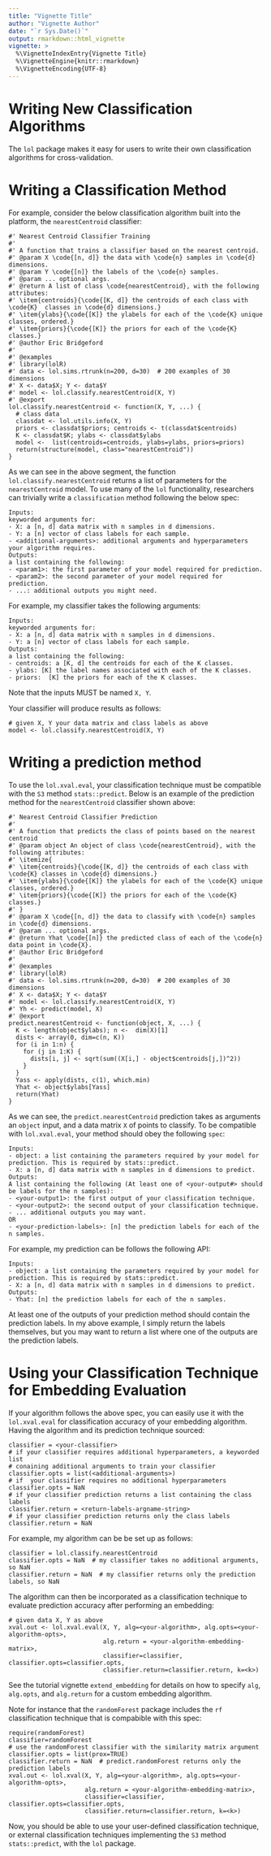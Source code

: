 ```yaml
---
title: "Vignette Title"
author: "Vignette Author"
date: "`r Sys.Date()`"
output: rmarkdown::html_vignette
vignette: >
  %\VignetteIndexEntry{Vignette Title}
  %\VignetteEngine{knitr::rmarkdown}
  %\VignetteEncoding{UTF-8}
---
```


# Writing New Classification Algorithms

The `lol` package makes it easy for users to write their own classification algorithms for cross-validation.

# Writing a Classification Method

For example, consider the below classification algorithm built into the platform, the `nearestCentroid` classifier:

```
#' Nearest Centroid Classifier Training
#'
#' A function that trains a classifier based on the nearest centroid.
#' @param X \code{[n, d]} the data with \code{n} samples in \code{d} dimensions.
#' @param Y \code{[n]} the labels of the \code{n} samples.
#' @param ... optional args.
#' @return A list of class \code{nearestCentroid}, with the following attributes:
#' \item{centroids}{\code{[K, d]} the centroids of each class with \code{K}  classes in \code{d} dimensions.}
#' \item{ylabs}{\code{[K]} the ylabels for each of the \code{K} unique classes, ordered.}
#' \item{priors}{\code{[K]} the priors for each of the \code{K} classes.}
#' @author Eric Bridgeford
#'
#' @examples
#' library(lolR)
#' data <- lol.sims.rtrunk(n=200, d=30)  # 200 examples of 30 dimensions
#' X <- data$X; Y <- data$Y
#' model <- lol.classify.nearestCentroid(X, Y)
#' @export
lol.classify.nearestCentroid <- function(X, Y, ...) {
  # class data
  classdat <- lol.utils.info(X, Y)
  priors <- classdat$priors; centroids <- t(classdat$centroids)
  K <- classdat$K; ylabs <- classdat$ylabs
  model <-  list(centroids=centroids, ylabs=ylabs, priors=priors)
  return(structure(model, class="nearestCentroid"))
}
```

As we can see in the above segment, the function `lol.classify.nearestCentroid` returns a list of parameters for the `nearestCentroid` model. To use many of the `lol` functionality, researchers can trivially write a `classification` method following the below spec:

```
Inputs:
keyworded arguments for:
- X: a [n, d] data matrix with n samples in d dimensions.
- Y: a [n] vector of class labels for each sample.
- <additional-arguments>: additional arguments and hyperparameters your algorithm requires.
Outputs:
a list containing the following:
- <param1>: the first parameter of your model required for prediction.
- <param2>: the second parameter of your model required for prediction.
- ...: additional outputs you might need.
```

For example, my classifier takes the following arguments:

```
Inputs:
keyworded arguments for:
- X: a [n, d] data matrix with n samples in d dimensions.
- Y: a [n] vector of class labels for each sample.
Outputs:
a list containing the following:
- centroids: a [K, d] the centroids for each of the K classes.
- ylabs: [K] the label names associated with each of the K classes.
- priors:  [K] the priors for each of the K classes.
```

Note that the inputs MUST be named `X, Y`.

Your classifier will produce results as follows:

```
# given X, Y your data matrix and class labels as above
model <- lol.classify.nearestCentroid(X, Y)
```

# Writing a prediction method

To use the `lol.xval.eval`, your classification technique must be compatible with the `S3` method `stats::predict`. Below is an example of the prediction method for the `nearestCentroid` classifier shown above:

```
#' Nearest Centroid Classifier Prediction
#'
#' A function that predicts the class of points based on the nearest centroid
#' @param object An object of class \code{nearestCentroid}, with the following attributes:
#' \itemize{
#' \item{centroids}{\code{[K, d]} the centroids of each class with \code{K} classes in \code{d} dimensions.}
#' \item{ylabs}{\code{[K]} the ylabels for each of the \code{K} unique classes, ordered.}
#' \item{priors}{\code{[K]} the priors for each of the \code{K} classes.}
#' }
#' @param X \code{[n, d]} the data to classify with \code{n} samples in \code{d} dimensions.
#' @param ... optional args.
#' @return Yhat \code{[n]} the predicted class of each of the \code{n} data point in \code{X}.
#' @author Eric Bridgeford
#'
#' @examples
#' library(lolR)
#' data <- lol.sims.rtrunk(n=200, d=30)  # 200 examples of 30 dimensions
#' X <- data$X; Y <- data$Y
#' model <- lol.classify.nearestCentroid(X, Y)
#' Yh <- predict(model, X)
#' @export
predict.nearestCentroid <- function(object, X, ...) {
  K <- length(object$ylabs); n <-  dim(X)[1]
  dists <- array(0, dim=c(n, K))
  for (i in 1:n) {
    for (j in 1:K) {
      dists[i, j] <- sqrt(sum((X[i,] - object$centroids[j,])^2))
    }
  }
  Yass <- apply(dists, c(1), which.min)
  Yhat <- object$ylabs[Yass]
  return(Yhat)
}
```

As we can see, the `predict.nearestCentroid` prediction takes as arguments an `object` input, and a data matrix `X` of points to classify. To be compatible with `lol.xval.eval`, your method should obey the following `spec`:

```
Inputs:
- object: a list containing the parameters required by your model for prediction. This is required by stats::predict.
- X: a [n, d] data matrix with n samples in d dimensions to predict.
Outputs:
A list containing the following (At least one of <your-output#> should be labels for the n samples):
- <your-output1>: the first output of your classification technique.
- <your-output2>: the second output of your classification technique.
- ... additional outputs you may want.
OR
- <your-prediction-labels>: [n] the prediction labels for each of the n samples.
```

For example, my prediction can be follows the following API:

```
Inputs:
- object: a list containing the parameters required by your model for prediction. This is required by stats::predict.
- X: a [n, d] data matrix with n samples in d dimensions to predict.
Outputs:
- Yhat: [n] the prediction labels for each of the n samples.
```

At least one of the outputs of your prediction method should contain the prediction labels. In my above example, I simply return the labels themselves, but you may want to return a list where one of the outputs are the prediction labels.

# Using your Classification Technique for Embedding Evaluation

If your algorithm follows the above spec, you can easily use it with the `lol.xval.eval` for classification accuracy of your embedding algorithm. Having the algorithm and its prediction technique sourced:

```
classifier = <your-classifier>
# if your classifier requires additional hyperparameters, a keyworded list
# conaining additional arguments to train your classifier
classifier.opts = list(<additional-arguments>)
# if  your classifier requires no additional hyperparameters
classifier.opts = NaN
# if your classifier prediction returns a list containing the class labels
classifier.return = <return-labels-argname-string>
# if your classifier prediction returns only the class labels
classifier.return = NaN
```

For example, my algorithm can be be set up as follows:

```
classifier = lol.classify.nearestCentroid
classifier.opts = NaN  # my classifier takes no additional arguments, so NaN
classifier.return = NaN  # my classifier returns only the prediction labels, so NaN
```

The algorithm can then be incorporated as a classification technique to evaluate prediction accuracy after performing an embedding:

```
# given data X, Y as above
xval.out <- lol.xval.eval(X, Y, alg=<your-algorithm>, alg.opts=<your-algorithm-opts>,
                          alg.return = <your-algorithm-embedding-matrix>,
                          classifier=classifier, classifier.opts=classifier.opts,
                          classifier.return=classifier.return, k=<k>)
```

See the tutorial vignette `extend_embedding` for details on how to specify `alg`, `alg.opts`, and `alg.return` for a custom embedding algorithm.

Note for instance that the `randomForest` package includes the `rf` classification technique that is compabible with this spec:

```
require(randomForest)
classifier=randomForest
# use the randomForest classifier with the similarity matrix argument
classifier.opts = list(prox=TRUE)
classifier.return = NaN  # predict.randomForest returns only the prediction labels
xval.out <- lol.xval(X, Y, alg=<your-algorithm>, alg.opts=<your-algorithm-opts>,
                     alg.return = <your-algorithm-embedding-matrix>,
                     classifier=classifier, classifier.opts=classifier.opts,
                     classifier.return=classifier.return, k=<k>)
```

Now, you should be able to use your user-defined classification technique, or external classification techniques implementing the `S3` method `stats::predict`, with the `lol` package.
